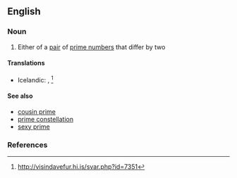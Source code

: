 ==English==

===Noun===
{{wikipedia}}
{{en-noun|sg=[[twin]] [[prime]]}}

# {{mathematics}} Either of a [[pair]] of [[prime number]]s that differ by two

====Translations====
{{trans-top|either of a pair of prime numbers that differ by two}}
* Icelandic: {{t|is|frumtalnatvíburi|m}}, {{t|is|tvíburafrumtala|f}}<ref>http://visindavefur.hi.is/svar.php?id=7351</ref>
{{trans-mid}}
{{trans-bottom}}

====See also====
*[[cousin prime]]
*[[prime constellation]]
*[[sexy prime]]

===References===
<references/>